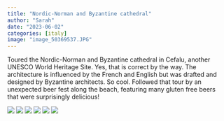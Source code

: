 ```yaml
---
title: "Nordic-Norman and Byzantine cathedral"
author: "Sarah"
date: "2023-06-02"
categories: [italy]
image: "image_50369537.JPG"
---
```


Toured the Nordic-Norman and Byzantine cathedral in Cefalu, another UNESCO World Heritage Site. Yes, that is correct by the way. The architecture is influenced by the French and English but was drafted and designed by Byzantine architects. So cool. Followed that tour by an unexpected beer fest along the beach, featuring many gluten free beers that were surprisingly delicious!

![](image_50369537.JPG)
![](image_50381825.JPG)
![](image_50383617.JPG)
![](image_50404865.JPG)
![](image_50424833.JPG)
![](image_67212801.JPG)
